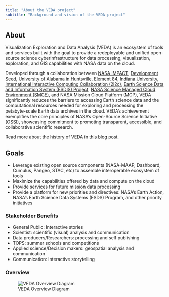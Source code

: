 ```yaml
---
title: "About the VEDA project"
subtitle: "Background and vision of the VEDA project"
---
```


## About

Visualization Exploration and Data Analysis (VEDA) is an ecosystem of tools and services built with the goal to provide a redeployable and unified open-source science cyberinfrastructure for data processing, visualization, exploration, and GIS capabilities with NASA data on the cloud.

Developed through a collaboration between [NASA IMPACT](https://impact.earthdata.nasa.gov/), [Development Seed](https://developmentseed.org/), [University of Alabama in Huntsville](https://www.uah.edu/), [Element 84](https://www.element84.com/), [Indiana University](https://www.indiana.edu/), [International Interactive Computing Collaboration (2i2c)](https://2i2c.org), [Earth Science Data and Information System (ESDIS) Project](https://www.earthdata.nasa.gov/esdis), [NASA Science Managed Cloud Environment (SMCE)](https://smce.nasa.gov/), and NASA Mission Cloud Platform (MCP), VEDA significantly reduces the barriers to accessing Earth science data and the computational resources needed for exploring and processing the petabyte-scale Earth data archives in the cloud. VEDA’s achievement exemplifies the core principles of NASA’s Open-Source Science Initiative (OSSI), showcasing commitment to promoting transparent, accessible, and collaborative scientific research.

Read more about the history of VEDA in [this blog post](https://impactunofficial.medium.com/introducing-veda-an-open-science-platform-to-accelerate-earth-science-research-and-application-2c7339640514).

## Goals
* Leverage existing open source components (NASA-MAAP, Dashboard, Cumulus, Pangeo, STAC, etc) to assemble interoperable ecosystem of tools
* Maximize the capabilities offered by data and compute on the cloud
* Provide services for future mission data processing
* Provide a platform for new priorities and directives: NASA’s Earth Action, NASA’s Earth Science Data Systems (ESDS) Program, and other priority initiatives

### Stakeholder Benefits
* General Public: Interactive stories
* Scientist: scientific (visual) analysis and communication
* Data producers/Researchers: processing and self publishing
* TOPS: summer schools and competitions
* Applied science/Decision makers: geospatial analysis and communication
* Communication: Interactive storytelling

### Overview
![VEDA Overview Diagram](images/overview.png)
